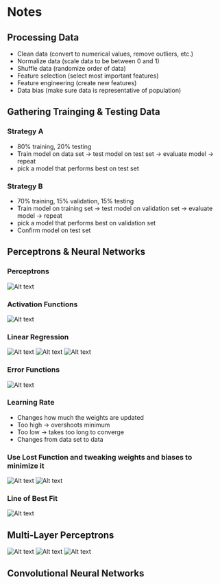 # Notes

## Processing Data

- Clean data (convert to numerical values, remove outliers, etc.)
- Normalize data (scale data to be between 0 and 1)
- Shuffle data (randomize order of data)
- Feature selection (select most important features)
- Feature engineering (create new features)
- Data bias (make sure data is representative of population)

## Gathering Trainging & Testing Data

### Strategy A

- 80% training, 20% testing
- Train model on data set -> test model on test set -> evaluate model -> repeat
- pick a model that performs best on test set

### Strategy B

- 70% training, 15% validation, 15% testing
- Train model on training set -> test model on validation set -> evaluate model -> repeat
- pick a model that performs best on validation set
- Confirm model on test set

## Perceptrons & Neural Networks

### Perceptrons

![Alt text](../media/perceptron.png "Pereptron")

### Activation Functions

![Alt text](../media/activationFunc.png "Activation Functions")

### Linear Regression

![Alt text](../media/lr.png "Linear Regression")
![Alt text](../media/lr2.png "Linear Regression")
![Alt text](../media/lr3.png "Linear Regression")

### Error Functions

![Alt text](../media/lossFunction.png "Loss Function")

### Learning Rate

- Changes how much the weights are updated
- Too high -> overshoots minimum
- Too low -> takes too long to converge
- Changes from data set to data

### Use Lost Function and tweaking weights and biases to minimize it

![Alt text](../media/weights0.png "Weight Tweaking")
![Alt text](../media/weights1.png "Weight Tweaking")

### Line of Best Fit

![Alt text](../media/lineofbestfit.png "Line of best fit")

## Multi-Layer Perceptrons

![Alt text](../media/multiLayerPerceptron.png "Line of best fit")
![Alt text](../media/nonLiinearData.png "Line of best fit")
![Alt text](../media/activationFunc.png "Activation Functions")

## Convolutional Neural Networks
